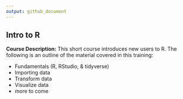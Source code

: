 ```yaml
---
output: github_document
---
```


## Intro to R

**Course Description:** This short course introduces new users to R. The following is an outline of the material covered in this training:
  
* Fundamentals (R, RStudio, & tidyverse)
* Importing data
* Transform data
* Visualize data
* more to come
